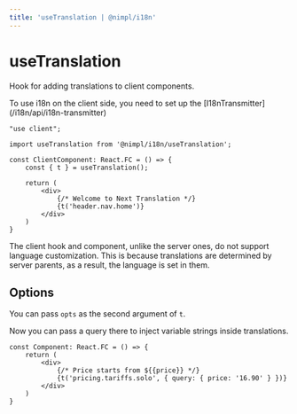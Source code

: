 ```yaml
---
title: 'useTranslation | @nimpl/i18n'
---
```



# useTranslation

Hook for adding translations to client components.

<Hint>
To use i18n on the client side, you need to set up the [I18nTransmitter](/i18n/api/i18n-transmitter)
</Hint>

```tsx
"use client";

import useTranslation from '@nimpl/i18n/useTranslation';

const ClientComponent: React.FC = () => {
    const { t } = useTranslation();

    return (
        <div>
            {/* Welcome to Next Translation */}
            {t('header.nav.home')}
        </div>
    )
}
```

<Hint>
The client hook and component, unlike the server ones, do not support language customization. 
This is because translations are determined by server parents, as a result, the language is set in them.
</Hint>

## Options

You can pass `opts` as the second argument of `t`.

Now you can pass a query there to inject variable strings inside translations.

```tsx
const Component: React.FC = () => {
    return (
        <div>
            {/* Price starts from ${{price}} */}
            {t('pricing.tariffs.solo', { query: { price: '16.90' } })}
        </div>
    )
}
```
